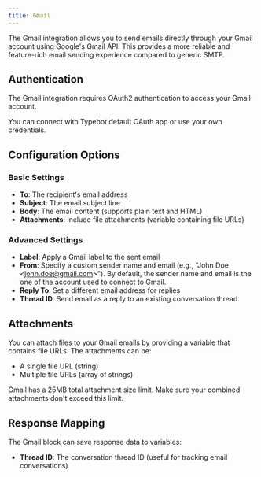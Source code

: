 ```yaml
---
title: Gmail
---
```


The Gmail integration allows you to send emails directly through your Gmail account using Google's Gmail API. This provides a more reliable and feature-rich email sending experience compared to generic SMTP.

## Authentication

The Gmail integration requires OAuth2 authentication to access your Gmail account.

You can connect with Typebot default OAuth app or use your own credentials.

## Configuration Options

### Basic Settings

- **To**: The recipient's email address
- **Subject**: The email subject line
- **Body**: The email content (supports plain text and HTML)
- **Attachments**: Include file attachments (variable containing file URLs)

### Advanced Settings

- **Label**: Apply a Gmail label to the sent email
- **From**: Specify a custom sender name and email (e.g., "John Doe &lt;john.doe@gmail.com&gt;"). By default, the sender name and email is the one of the account used to connect to Gmail.
- **Reply To**: Set a different email address for replies
- **Thread ID**: Send email as a reply to an existing conversation thread

## Attachments

You can attach files to your Gmail emails by providing a variable that contains file URLs. The attachments can be:

- A single file URL (string)
- Multiple file URLs (array of strings)

<Warning>
  Gmail has a 25MB total attachment size limit. Make sure your combined
  attachments don't exceed this limit.
</Warning>

## Response Mapping

The Gmail block can save response data to variables:

- **Thread ID**: The conversation thread ID (useful for tracking email conversations)
